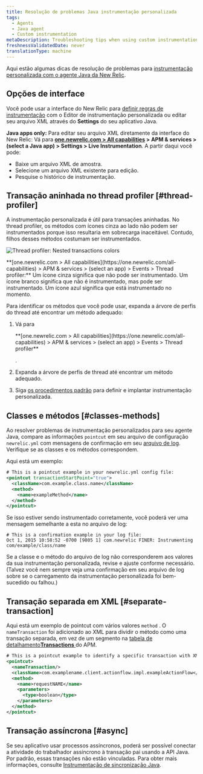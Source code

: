 ```yaml
---
title: Resolução de problemas Java instrumentação personalizada
tags:
  - Agents
  - Java agent
  - Custom instrumentation
metaDescription: Troubleshooting tips when using custom instrumentation with your New Relic Java agent.
freshnessValidatedDate: never
translationType: machine
---
```


Aqui estão algumas dicas de resolução de problemas para [instrumentação personalizada com o agente Java da New Relic](/docs/agents/java-agent/custom-instrumentation/java-custom-instrumentation).

## Opções de interface

Você pode usar a interface do New Relic para [definir regras de instrumentação](/docs/agents/java-agent/custom-instrumentation/custom-instrumentation-editor-quickly-customize-your-java-instrumentation) com o Editor de instrumentação personalizada ou editar seu arquivo XML através do <DNT>**Settings**</DNT> do seu aplicativo Java.

<DNT>**Java apps only:**</DNT> Para editar seu arquivo XML diretamente da interface do New Relic: Vá para <DNT>**[one.newrelic.com > All capabilities](https://one.newrelic.com/all-capabilities) > APM & services > (select a Java app) > Settings > Live Instrumentation**</DNT>. A partir daqui você pode:

* Baixe um arquivo XML de amostra.
* Selecione um arquivo XML existente para edição.
* Pesquise o histórico de instrumentação.

## Transação aninhada no thread profiler [#thread-profiler]

A instrumentação personalizada é útil para transações aninhadas. No thread profiler, os métodos com ícones cinza ao lado não podem ser instrumentados porque isso resultaria em sobrecarga inaceitável. Contudo, filhos desses métodos costumam ser instrumentados.

<img
  title="Thread profiler: Nested transactions colors"
  alt="Thread profiler: Nested transactions colors"
  src="/images/apm_screenshot-crop_Java-custom-instrumentation-colors.webp"
/>

<figcaption>
  <DNT>**[one.newrelic.com > All capabilities](https://one.newrelic.com/all-capabilities) > APM & services > (select an app) > Events > Thread profiler:**</DNT> Um ícone cinza significa que não pode ser instrumentado. Um ícone branco significa que não é instrumentado, mas pode ser instrumentado. Um ícone azul significa que está instrumentado no momento.
</figcaption>

Para identificar os métodos que você pode usar, expanda a árvore de perfis do thread até encontrar um método adequado:

1. Vá para

   <DNT>
     **[one.newrelic.com > All capabilities](https://one.newrelic.com/all-capabilities) > APM & services > (select an app) > Events > Thread profiler**
   </DNT>

   .

2. Expanda a árvore de perfis de thread até encontrar um método adequado.

3. Siga [os procedimentos padrão](/docs/agents/java-agent/custom-instrumentation/custom-instrumentation-editor-quickly-customize-your-java-instrumentation) para definir e implantar instrumentação personalizada.

## Classes e métodos [#classes-methods]

Ao resolver problemas de instrumentação personalizados para seu agente Java, compare as informações `pointcut` em seu arquivo de configuração `newrelic.yml` com mensagens de confirmação em seu [arquivo de log](/docs/agents/java-agent/troubleshooting/generating-logs-troubleshooting-java). Verifique se as classes e os métodos correspondem.

Aqui está um exemplo:

```xml
# This is a pointcut example in your newrelic.yml config file:
<pointcut transactionStartPoint="true">
  <className>com.example.class.name</className>
  <method>
    <name>exampleMethod</name>
  </method>
</pointcut>
```

Se isso estiver sendo instrumentado corretamente, você poderá ver uma mensagem semelhante a esta no arquivo de log:

```
# This is a confirmation example in your log file:
Oct 1, 2015 10:58:52 -0700 [9805 1] com.newrelic FINER: Instrumenting com/example/class/name
```

Se a classe e o método do arquivo de log não corresponderem aos valores da sua instrumentação personalizada, revise e ajuste conforme necessário. (Talvez você nem sempre veja uma confirmação em seu arquivo de log sobre se o carregamento da instrumentação personalizada foi bem-sucedido ou falhou.)

## Transação separada em XML [#separate-transaction]

Aqui está um exemplo de pointcut com vários valores `method` . O `nameTransaction` foi adicionado ao XML para dividir o método como uma transação separada, em vez de um segmento na [tabela de detalhamento<DNT>**Transactions**</DNT> ](/docs/apm/applications-menu/monitoring/transactions-page)do APM.

```xml
# This is a pointcut example to identify a specific transaction with XML custom instrumentation:
<pointcut>
  <nameTransaction/>
  <className>com.examplename.client.actionflow.impl.exampleActionFlow</className>
  <method>
    <name>requestNAME</name>
    <parameters>
      <type>boolean</type>
    </parameters>
  </method>
</pointcut>
```

## Transação assíncrona [#async]

Se seu aplicativo usar processos assíncronos, poderá ser possível conectar a atividade do trabalhador assíncrono à transação pai usando a API Java. Por padrão, essas transações não estão vinculadas. Para obter mais informações, consulte [Instrumentação de sincronização Java](/docs/agents/java-agent/async-instrumentation/introduction-java-async-instrumentation).
